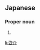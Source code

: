 ==Japanese==
{{ja-kanjitab|けい|すけ}}

===Proper noun===
{{ja-pos|けいすけ|proper}}

# {{given name|male|lang=ja|sort=けいすけ}}

[[li:啓介]]